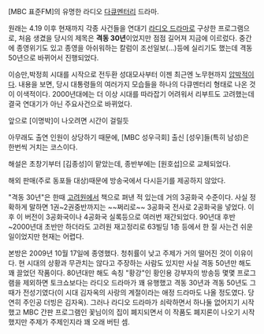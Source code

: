 [MBC 표준FM]의 유명한 라디오 [[다큐멘터리]] 드라마.

원래는 4.19 이후 현재까지 각종 사건들을 연대기 [[라디오 드라마]]로 구상한 프로그램으로, 처음 생겼을 당시의 제목은 '''격동 30년'''이었지만 점점 길어져 지금에 이르렀다. 중간에 종영위기도 있고 종영을 아쉬워하는 칼럼이 조선일보(...)등에 실리기도 했는데 격동 50년으로 바뀌어서 진행되었다.

이승만,박정희 시대를 시작으로 전두환 성대모사부터 이젠 최근엔 노무현까지 [[압박]]적이다. 내용을 보면, 당시 대통령들의 여러가지 모습들을 하나의 다큐멘터리 형태로 나온 것이 이색적이다. 2000년대에는 더 이상 시대를 따라잡기 어려워서 리부트도 고려했는데 결국 연대기가 아닌 주요사건으로 바뀌었다. 

앞으로 [이명박]이 나오려면 시간이 걸릴듯

아무래도 출연 인원이 상당하기 때문에, [MBC 성우극회] 출신 [성우]들(특히 남성)은 한번씩 거치는 코스이다.

해설은 초창기부터 [김종성]이 맡았는데, 종반부에는 [원호섭]으로 교체되었다.

해외 판매(주로 동포들 대상)때문에 방송국에서 다시듣기를 제공하지 않았다.

"격동 30년"은 한때 [[고려원]]에서 책으로 펴낸 적 있는데 거의 3공화국 수준이다. 사실 정확하게 말하면 1권~2권중반까지는 ~~쩌리로~~ 3공화국 전사로 2공화국을 넣었다. 이후 이 버전이 3공화국이나 4공화국 실록등으로 여러번 재간되었다. 90년대 후반~2000년대 초반만 하더라도 고려원 재고정리로 63빌딩 1층 등에서 한 질 사는건 쉬운 일이었지만 현재는 어렵다.

본방은 2009년 10월 17일에 종영했다. 청취률이 낮고 주제가 거의 떨어진 것이 이유이다. 현 시대의 상황과 무관치는 않다고 주장하는 사람도 있지만 사실 격동 50년만 해도 꽤 끌었던 작품이다. 80년대만 해도 속칭 "황강"인 황인용 강부자의 방송등 몇몇 프로그램을 제외하면 토크쇼보다는 라디오 드라마가 꽤 유행했고 격동 30년과 격동 50년도 그때가 전성기였다(이 시대 김자옥의 사랑의 계절이라는 애정 드라마도 나올 정도였다. 당연히 주인공 더빙은 김자옥). 그러나 라디오 드라마가 쇠락하면서 하나둘 없어지기 시작했고 MBC 간판 프로그램인 꽃님이의 집이 폐지되면서 이 작품도 폐지론이 나오기 시작했지만 주제가 주제인지라 꽤 오래 버틴 셈.
